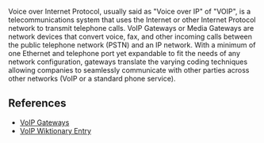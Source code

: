 Voice over Internet Protocol, usually said as "Voice over IP" of "VOIP", is a telecommunications system that uses the Internet or other Internet Protocol network to transmit telephone calls. VoIP Gateways or Media Gateways are network devices that convert voice, fax, and other incoming calls between the public telephone network (PSTN) and an IP network. With a minimum of one Ethernet and telephone port yet expandable to fit the needs of any network configuration, gateways translate the varying coding techniques allowing companies to seamlessly communicate with other parties across other networks (VoIP or a standard phone service).

== References ==

*[http://www.townsendassets.com/cisco/other/voip_gateway.htm VoIP Gateways]
*[http://en.wiktionary.org/wiki/VoIP VoIP Wiktionary Entry]
